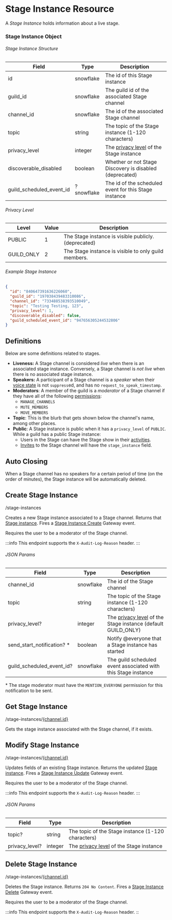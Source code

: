 
# Stage Instance Resource

A _Stage Instance_ holds information about a live stage.

### Stage Instance Object

###### Stage Instance Structure

| Field                    | Type       | Description                                                                        |
|--------------------------|------------|------------------------------------------------------------------------------------|
| id                       | snowflake  | The id of this Stage instance                                                      |
| guild_id                 | snowflake  | The guild id of the associated Stage channel                                       |
| channel_id               | snowflake  | The id of the associated Stage channel                                             |
| topic                    | string     | The topic of the Stage instance (1-120 characters)                                 |
| privacy_level            | integer    | The [privacy level](/resources/stage-instance#privacy-level) of the Stage instance |
| discoverable_disabled    | boolean    | Whether or not Stage Discovery is disabled (deprecated)                            |
| guild_scheduled_event_id | ?snowflake | The id of the scheduled event for this Stage instance                              |

###### Privacy Level

| Level      | Value | Description                                          |
|------------|-------|------------------------------------------------------|
| PUBLIC     | 1     | The Stage instance is visible publicly. (deprecated) |
| GUILD_ONLY | 2     | The Stage instance is visible to only guild members. |

###### Example Stage Instance

```json
{
  "id": "840647391636226060",
  "guild_id": "197038439483310086",
  "channel_id": "733488538393510049",
  "topic": "Testing Testing, 123",
  "privacy_level": 1,
  "discoverable_disabled": false,
  "guild_scheduled_event_id": "947656305244532806"
}
```

## Definitions

Below are some definitions related to stages.

- **Liveness:** A Stage channel is considered _live_ when there is an associated stage instance. Conversely, a Stage channel is _not live_ when there is no associated stage instance.
- **Speakers:** A participant of a Stage channel is a _speaker_ when their [voice state](/resources/voice#voice-state-object)
  is not `suppress`ed, and has no `request_to_speak_timestamp`.
- **Moderators**: A member of the guild is a _moderator_ of a Stage channel if they have all of the following [permissions](/topics/permissions):
  - `MANAGE_CHANNELS`
  - `MUTE_MEMBERS`
  - `MOVE_MEMBERS`
- **Topic**: This is the blurb that gets shown below the channel's name, among other places.
- **Public**: A Stage instance is public when it has a `privacy_level` of `PUBLIC`. While a guild has a public Stage instance:
  - Users in the Stage can have the Stage show in their [activities](/topics/gateway-events#presence).
  - [Invites](/resources/invite#invite-object) to the Stage channel will have the `stage_instance` field.

## Auto Closing

When a Stage channel has no speakers for a certain period of time (on the order of minutes), the Stage instance will be automatically deleted.

## Create Stage Instance

<RoutePill method="POST">/stage-instances</RoutePill>

Creates a new Stage instance associated to a Stage channel. Returns that [Stage instance](/resources/stage-instance#stage-instance-structure). Fires a [Stage Instance Create](/topics/gateway-events#stage-instance-create) Gateway event.

Requires the user to be a moderator of the Stage channel.

:::info
This endpoint supports the `X-Audit-Log-Reason` header.
:::

###### JSON Params

| Field                       | Type      | Description                                                                                             |
|-----------------------------|-----------|---------------------------------------------------------------------------------------------------------|
| channel_id                  | snowflake | The id of the Stage channel                                                                             |
| topic                       | string    | The topic of the Stage instance (1-120 characters)                                                      |
| privacy_level?              | integer   | The [privacy level](/resources/stage-instance#privacy-level) of the Stage instance (default GUILD_ONLY) |
| send_start_notification? \* | boolean   | Notify @everyone that a Stage instance has started                                                      |
| guild_scheduled_event_id?   | snowflake | The guild scheduled event associated with this Stage instance                                           |

\* The stage moderator must have the `MENTION_EVERYONE` permission for this notification to be sent.

## Get Stage Instance

<RoutePill method="GET">/stage-instances/[\{channel.id\}](/resources/channel#channel-object)</RoutePill>

Gets the stage instance associated with the Stage channel, if it exists.

## Modify Stage Instance

<RoutePill method="PATCH">/stage-instances/[\{channel.id\}](/resources/channel#channel-object)</RoutePill>

Updates fields of an existing Stage instance. Returns the updated [Stage instance](/resources/stage-instance#stage-instance-structure). Fires a [Stage Instance Update](/topics/gateway-events#stage-instance-update) Gateway event.

Requires the user to be a moderator of the Stage channel.

:::info
This endpoint supports the `X-Audit-Log-Reason` header.
:::

###### JSON Params

| Field          | Type    | Description                                                                        |
|----------------|---------|------------------------------------------------------------------------------------|
| topic?         | string  | The topic of the Stage instance (1-120 characters)                                 |
| privacy_level? | integer | The [privacy level](/resources/stage-instance#privacy-level) of the Stage instance |

## Delete Stage Instance

<RoutePill method="DELETE">/stage-instances/[\{channel.id\}](/resources/channel#channel-object)</RoutePill>

Deletes the Stage instance. Returns `204 No Content`. Fires a [Stage Instance Delete](/topics/gateway-events#stage-instance-delete) Gateway event.

Requires the user to be a moderator of the Stage channel.

:::info
This endpoint supports the `X-Audit-Log-Reason` header.
::